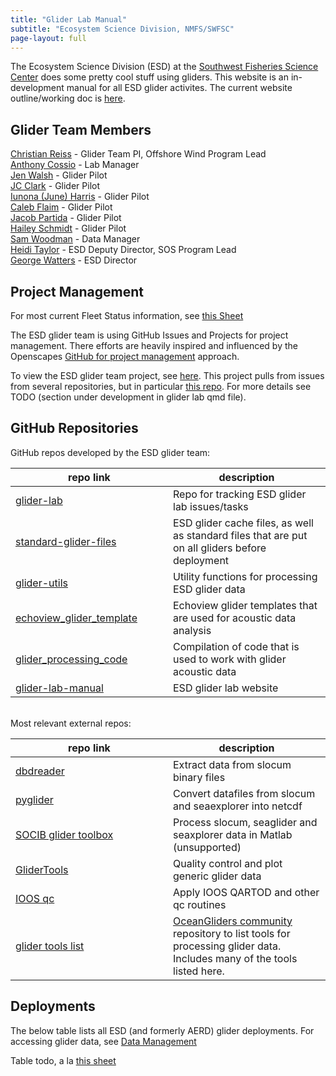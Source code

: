 ```yaml
---
title: "Glider Lab Manual"
subtitle: "Ecosystem Science Division, NMFS/SWFSC"
page-layout: full
---
```


The Ecosystem Science Division (ESD) at the [Southwest Fisheries Science Center](https://www.fisheries.noaa.gov/about/southwest-fisheries-science-center) does some pretty cool stuff using gliders. This website is an in-development manual for all ESD glider activites. The current website outline/working doc is [here](https://docs.google.com/document/d/1F1nxoBkeEcXmXGOOioQHqD6A_KIdJmDsg9P_Nfe5Y-o/edit?usp=sharing).

## Glider Team Members

[Christian Reiss](mailto:christian.reiss@noaa.gov) - Glider Team PI, Offshore Wind Program Lead \
[Anthony Cossio](mailto:anthony.cossio@noaa.gov) - Lab Manager \
[Jen Walsh](mailto:jen.walsh@noaa.gov) - Glider Pilot \
[JC Clark](mailto:jason.c.clark@noaa.gov) - Glider Pilot \
[Iunona (June) Harris](mailto:iunona.harris@noaa.gov) - Glider Pilot \
[Caleb Flaim](mailto:caleb.flaim@noaa.gov)  - Glider Pilot \
[Jacob Partida](mailto:jacob.partida@noaa.gov) - Glider Pilot \
[Hailey Schmidt](mailto:hailey.schmidt@noaa.gov) - Glider Pilot \
[Sam Woodman](mailto:sam.woodman@noaa.gov) - Data Manager \
[Heidi Taylor](mailto:heidi.taylor@noaa.gov) - ESD Deputy Director, SOS Program Lead \
[George Watters](mailto:george.watters@noaa.gov) - ESD Director

## Project Management

For most current Fleet Status information, see [this Sheet](https://docs.google.com/spreadsheets/d/1tB3QNKYx8qOYYS9QZotekBAx0y-_n2d-EZPjFFdYNuU/edit?usp=sharing)

The ESD glider team is using GitHub Issues and Projects for project management. There efforts are heavily inspired and influenced by the Openscapes [GitHub for project management](https://openscapes.github.io/series/core-lessons/github/github-issues.html)
approach. 

To view the ESD glider team project, see [here](https://github.com/orgs/us-amlr/projects/1). This project pulls from issues from several repositories, but in particular [this repo](https://github.com/us-amlr/glider-lab). For more details see TODO (section under development in glider lab qmd file). 

## GitHub Repositories

GitHub repos developed by the ESD glider team:

repo link | description
--- | ---
[glider-lab](https://github.com/us-amlr/glider-lab) | Repo for tracking ESD glider lab issues/tasks
[standard-glider-files](https://github.com/us-amlr/standard-glider-files) | ESD glider cache files, as well as standard files that are put on all gliders before deployment
[glider-utils](https://github.com/SWFSC/glider-utils) | Utility functions for processing ESD glider data
[echoview_glider_template](https://github.com/us-amlr/echoview_glider_template) | Echoview glider templates that are used for acoustic data analysis 
[glider_processing_code](https://github.com/us-amlr/glider_processing_code) | Compilation of code that is used to work with glider acoustic data 
[glider-lab-manual](https://github.com/SWFSC/glider-lab-manual) | ESD glider lab website

<br />
Most relevant external repos:

repo link | description
--- | ---
[dbdreader](https://github.com/smerckel/dbdreader) | Extract data from slocum binary files
[pyglider](https://github.com/c-proof/pyglider) | Convert datafiles from slocum and seaexplorer into netcdf
[SOCIB glider toolbox](https://github.com/socib/glider_toolbox) | Process slocum, seaglider and seaxplorer data in Matlab (unsupported)
[GliderTools](https://github.com/GliderToolsCommunity/GliderTools) | Quality control and plot generic glider data 
[IOOS qc](https://github.com/ioos/ioos_qc) | Apply IOOS QARTOD and other qc routines 
[glider tools list](https://github.com/OceanGlidersCommunity/glider-tools-list) | [OceanGliders community](https://github.com/OceanGlidersCommunity) repository to list tools for processing glider data. Includes many of the tools listed here.


## Deployments

The below table lists all ESD (and formerly AERD) glider deployments. For accessing glider data, see [Data Management](content/data-management.qmd)

Table todo, a la [this sheet](https://docs.google.com/spreadsheets/d/1tSIi44OTEUQXPJwwiy1emhdIyRs9Vt8iT5IlJBMrPLA/edit?usp=sharing)
